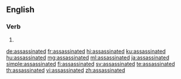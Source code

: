 ==English==

===Verb===
{{head|en|verb form}}

# {{en-past of|assassinate}}

[[de:assassinated]]
[[fr:assassinated]]
[[hi:assassinated]]
[[ku:assassinated]]
[[hu:assassinated]]
[[mg:assassinated]]
[[ml:assassinated]]
[[ja:assassinated]]
[[simple:assassinated]]
[[fi:assassinated]]
[[sv:assassinated]]
[[te:assassinated]]
[[th:assassinated]]
[[vi:assassinated]]
[[zh:assassinated]]